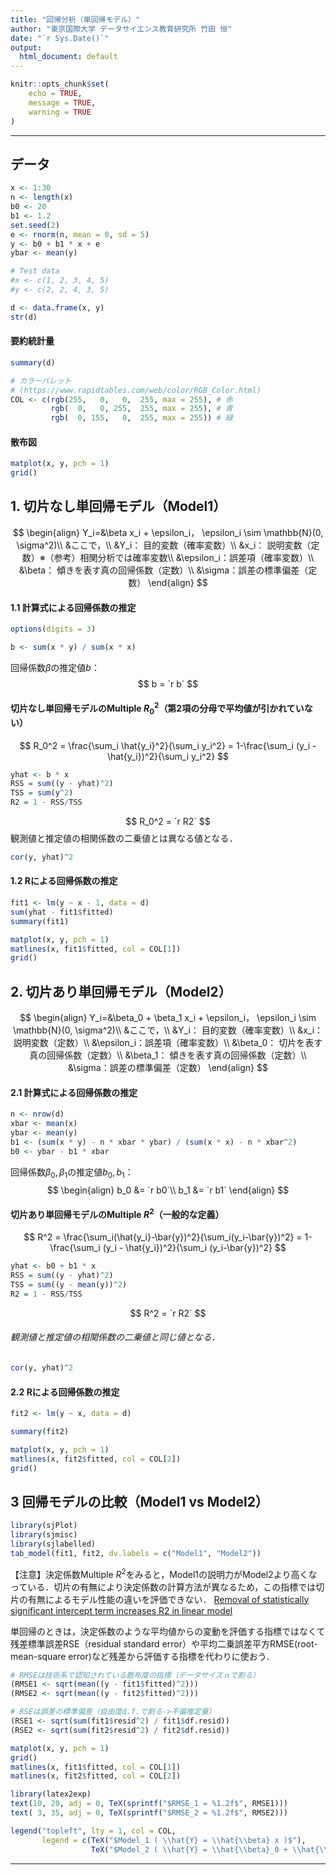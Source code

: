 ```yaml
---
title: "回帰分析（単回帰モデル）"
author: "東京国際大学 データサイエンス教育研究所 竹田 恒"
date: "`r Sys.Date()`"
output:
  html_document: default
---
```


```r
knitr::opts_chunk$set(
	echo = TRUE,
	message = TRUE,
	warning = TRUE
)
```

---

## データ

```r
x <- 1:30
n <- length(x)
b0 <- 20
b1 <- 1.2
set.seed(2)
e <- rnorm(n, mean = 0, sd = 5)
y <- b0 + b1 * x + e
ybar <- mean(y)

# Test data
#x <- c(1, 2, 3, 4, 5)
#y <- c(2, 2, 4, 3, 5)

d <- data.frame(x, y)
str(d)
```

#### 要約統計量

```r
summary(d)
```

```r
# カラーパレット
# (https://www.rapidtables.com/web/color/RGB_Color.html)
COL <- c(rgb(255,   0,   0,  255, max = 255), # 赤
         rgb(  0,   0, 255,  255, max = 255), # 青
         rgb(  0, 155,   0,  255, max = 255)) # 緑
```

#### 散布図

```r
matplot(x, y, pch = 1)
grid()
```

## 1. 切片なし単回帰モデル（Model1）


$$
\begin{align}
Y_i=&\beta x_i + \epsilon_i，
\epsilon_i \sim \mathbb{N}(0, \sigma^2)\\
&ここで，\\
&Y_i： 目的変数（確率変数）\\
&x_i： 説明変数（定数）※（参考）相関分析では確率変数\\
&\epsilon_i：誤差項（確率変数）\\
&\beta： 傾きを表す真の回帰係数（定数）\\
&\sigma：誤差の標準偏差（定数）
\end{align}
$$

#### 1.1 計算式による回帰係数の推定

```r
options(digits = 3)

b <- sum(x * y) / sum(x * x)
```

回帰係数$\beta$の推定値$b$：
$$
b = `r b`
$$

#### 切片なし単回帰モデルのMultiple $R_0^2$（第2項の分母で平均値が引かれていない）  

$$
R_0^2 = \frac{\sum_i \hat{y_i}^2}{\sum_i y_i^2} = 1-\frac{\sum_i (y_i - \hat{y_i})^2}{\sum_i y_i^2}
$$

```r
yhat <- b * x
RSS = sum((y - yhat)^2)
TSS = sum(y^2)
R2 = 1 - RSS/TSS
```

$$
R_0^2 = `r R2`
$$
観測値と推定値の相関係数の二乗値とは異なる値となる．

```r
cor(y, yhat)^2
```

#### 1.2 Rによる回帰係数の推定

```r
fit1 <- lm(y ~ x - 1, data = d)
sum(yhat - fit1$fitted)
summary(fit1)

matplot(x, y, pch = 1)
matlines(x, fit1$fitted, col = COL[1])
grid()
```


## 2. 切片あり単回帰モデル（Model2）

$$
\begin{align}
Y_i=&\beta_0 + \beta_1 x_i + \epsilon_i，
\epsilon_i \sim \mathbb{N}(0, \sigma^2)\\
&ここで，\\
&Y_i： 目的変数（確率変数）\\
&x_i： 説明変数（定数）\\
&\epsilon_i：誤差項（確率変数）\\
&\beta_0： 切片を表す真の回帰係数（定数）\\
&\beta_1： 傾きを表す真の回帰係数（定数）\\
&\sigma：誤差の標準偏差（定数）
\end{align}
$$

#### 2.1 計算式による回帰係数の推定

```r

n <- nrow(d)
xbar <- mean(x)
ybar <- mean(y)
b1 <- (sum(x * y) - n * xbar * ybar) / (sum(x * x) - n * xbar^2)
b0 <- ybar - b1 * xbar
```

回帰係数$\beta_0, \beta_1$の推定値$b_0, b_1$：
$$
\begin{align}
  b_0 &= `r b0`\\
  b_1 &= `r b1`
\end{align}
$$

#### 切片あり単回帰モデルのMultiple $R^2$（一般的な定義）

$$
R^2 = \frac{\sum_i(\hat{y_i}-\bar{y})^2}{\sum_i(y_i-\bar{y})^2} = 1-\frac{\sum_i (y_i - \hat{y_i})^2}{\sum_i (y_i-\bar{y})^2}
$$

```r
yhat <- b0 + b1 * x
RSS = sum((y - yhat)^2)
TSS = sum((y - mean(y))^2)
R2 = 1 - RSS/TSS
```

$$
R^2 = `r R2`
$$

###### 観測値と推定値の相関係数の二乗値と同じ値となる．

```r
cor(y, yhat)^2
```

#### 2.2 Rによる回帰係数の推定

```r
fit2 <- lm(y ~ x, data = d)

summary(fit2)

matplot(x, y, pch = 1)
matlines(x, fit2$fitted, col = COL[2])
grid()
```

## 3 回帰モデルの比較（Model1 vs Model2）

```r
library(sjPlot)
library(sjmisc)
library(sjlabelled)
tab_model(fit1, fit2, dv.labels = c("Model1", "Model2"))
```

【注意】決定係数Multiple $R^2$をみると，Model1の説明力がModel2より高くなっている．切片の有無により決定係数の計算方法が異なるため，この指標では切片の有無によるモデル性能の違いを評価できない． 
[Removal of statistically significant intercept term increases R2
in linear model](https://stats.stackexchange.com/questions/26176/removal-of-statistically-significant-intercept-term-increases-r2-in-linear-mo)


単回帰のときは，決定係数のような平均値からの変動を評価する指標ではなくて残差標準誤差RSE（residual standard error）や平均二乗誤差平方RMSE(root-mean-square error)など残差から評価する指標を代わりに使おう．
```r
# RMSEは技術系で認知されている散布度の指標（データサイズｎで割る）
(RMSE1 <- sqrt(mean((y - fit1$fitted)^2)))
(RMSE2 <- sqrt(mean((y - fit2$fitted)^2)))

# RSEは誤差の標準偏差（自由度d.f.で割る->不偏推定量）
(RSE1 <- sqrt(sum(fit1$resid^2) / fit1$df.resid))
(RSE2 <- sqrt(sum(fit2$resid^2) / fit2$df.resid))
```

```r
matplot(x, y, pch = 1)
grid()
matlines(x, fit1$fitted, col = COL[1])
matlines(x, fit2$fitted, col = COL[2])

library(latex2exp)
text(10, 20, adj = 0, TeX(sprintf("$RMSE_1 = %1.2f$", RMSE1)))
text( 3, 35, adj = 0, TeX(sprintf("$RMSE_2 = %1.2f$", RMSE2)))

legend("topleft", lty = 1, col = COL, 
       legend = c(TeX("$Model_1 ( \\hat{Y} = \\hat{\\beta} x )$"),
                  TeX("$Model_2 ( \\hat{Y} = \\hat{\\beta}_0 + \\hat{\\beta}_1 x )$")))
```

---
